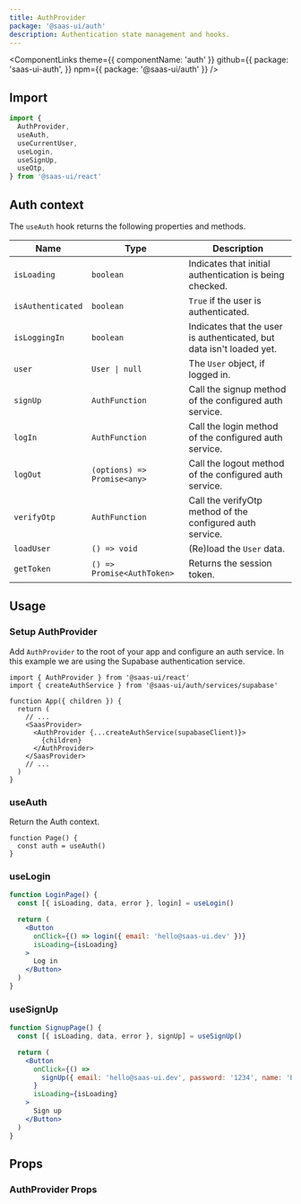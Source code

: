 ```yaml
---
title: AuthProvider
package: '@saas-ui/auth'
description: Authentication state management and hooks.
---
```


<ComponentLinks
  theme={{ componentName: 'auth' }}
  github={{
    package: 'saas-ui-auth',
  }}
  npm={{ package: '@saas-ui/auth' }}
/>

## Import

```js
import {
  AuthProvider,
  useAuth,
  useCurrentUser,
  useLogin,
  useSignUp,
  useOtp,
} from '@saas-ui/react'
```

## Auth context

The `useAuth` hook returns the following properties and methods.

| Name              | Type                        | Description                                                          |
| ----------------- | --------------------------- | -------------------------------------------------------------------- |
| `isLoading`       | `boolean`                   | Indicates that initial authentication is being checked.              |
| `isAuthenticated` | `boolean`                   | `True` if the user is authenticated.                                 |
| `isLoggingIn`     | `boolean`                   | Indicates that the user is authenticated, but data isn't loaded yet. |
| `user`            | `User \| null`              | The `User` object, if logged in.                                     |
| `signUp`          | `AuthFunction`              | Call the signup method of the configured auth service.               |
| `logIn`           | `AuthFunction`              | Call the login method of the configured auth service.                |
| `logOut`          | `(options) => Promise<any>` | Call the logout method of the configured auth service.               |
| `verifyOtp`       | `AuthFunction`              | Call the verifyOtp method of the configured auth service.            |
| `loadUser`        | `() => void`                | (Re)load the `User` data.                                            |
| `getToken`        | `() => Promise<AuthToken>`  | Returns the session token.                                           |

## Usage

### Setup AuthProvider

Add `AuthProvider` to the root of your app and configure an auth service.
In this example we are using the Supabase authentication service.

```tsx
import { AuthProvider } from '@saas-ui/react'
import { createAuthService } from '@saas-ui/auth/services/supabase'

function App({ children }) {
  return (
    // ...
    <SaasProvider>
      <AuthProvider {...createAuthService(supabaseClient)}>
        {children}
      </AuthProvider>
    </SaasProvider>
    // ...
  )
}
```

### useAuth

Return the Auth context.

```tsx
function Page() {
  const auth = useAuth()
}
```

### useLogin

```jsx
function LoginPage() {
  const [{ isLoading, data, error }, login] = useLogin()

  return (
    <Button
      onClick={() => login({ email: 'hello@saas-ui.dev' })}
      isLoading={isLoading}
    >
      Log in
    </Button>
  )
}
```

### useSignUp

```jsx
function SignupPage() {
  const [{ isLoading, data, error }, signUp] = useSignUp()

  return (
    <Button
      onClick={() =>
        signUp({ email: 'hello@saas-ui.dev', password: '1234', name: 'Eelco' })
      }
      isLoading={isLoading}
    >
      Sign up
    </Button>
  )
}
```

## Props

### AuthProvider Props

<PropsTable of="AuthProvider" />
